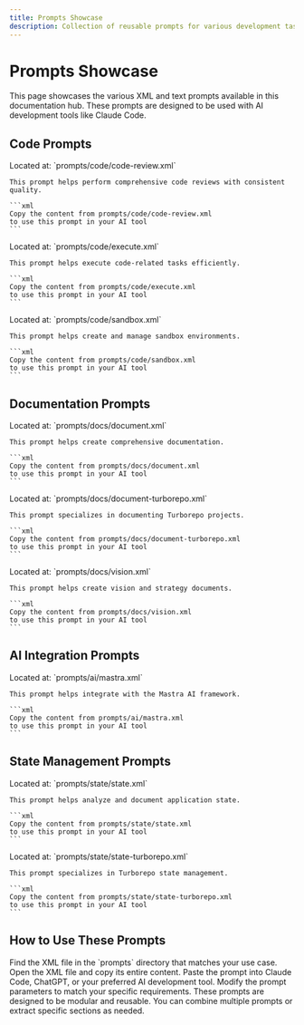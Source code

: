 ```yaml
---
title: Prompts Showcase
description: Collection of reusable prompts for various development tasks
---
```


# Prompts Showcase

This page showcases the various XML and text prompts available in this documentation hub. These prompts are designed to be used with AI development tools like Claude Code.

## Code Prompts

<AccordionGroup>
  <Accordion title="Code Review Prompt">
    Located at: `prompts/code/code-review.xml`
    
    This prompt helps perform comprehensive code reviews with consistent quality.
    
    ```xml
    Copy the content from prompts/code/code-review.xml
    to use this prompt in your AI tool
    ```
  </Accordion>
  
  <Accordion title="Execute Prompt">
    Located at: `prompts/code/execute.xml`
    
    This prompt helps execute code-related tasks efficiently.
    
    ```xml
    Copy the content from prompts/code/execute.xml
    to use this prompt in your AI tool
    ```
  </Accordion>
  
  <Accordion title="Sandbox Prompt">
    Located at: `prompts/code/sandbox.xml`
    
    This prompt helps create and manage sandbox environments.
    
    ```xml
    Copy the content from prompts/code/sandbox.xml
    to use this prompt in your AI tool
    ```
  </Accordion>
</AccordionGroup>

## Documentation Prompts

<AccordionGroup>
  <Accordion title="Document Prompt">
    Located at: `prompts/docs/document.xml`
    
    This prompt helps create comprehensive documentation.
    
    ```xml
    Copy the content from prompts/docs/document.xml
    to use this prompt in your AI tool
    ```
  </Accordion>
  
  <Accordion title="Document Turborepo Prompt">
    Located at: `prompts/docs/document-turborepo.xml`
    
    This prompt specializes in documenting Turborepo projects.
    
    ```xml
    Copy the content from prompts/docs/document-turborepo.xml
    to use this prompt in your AI tool
    ```
  </Accordion>
  
  <Accordion title="Vision Prompt">
    Located at: `prompts/docs/vision.xml`
    
    This prompt helps create vision and strategy documents.
    
    ```xml
    Copy the content from prompts/docs/vision.xml
    to use this prompt in your AI tool
    ```
  </Accordion>
</AccordionGroup>

## AI Integration Prompts

<AccordionGroup>
  <Accordion title="Mastra AI Prompt">
    Located at: `prompts/ai/mastra.xml`
    
    This prompt helps integrate with the Mastra AI framework.
    
    ```xml
    Copy the content from prompts/ai/mastra.xml
    to use this prompt in your AI tool
    ```
  </Accordion>
</AccordionGroup>

## State Management Prompts

<AccordionGroup>
  <Accordion title="State Prompt">
    Located at: `prompts/state/state.xml`
    
    This prompt helps analyze and document application state.
    
    ```xml
    Copy the content from prompts/state/state.xml
    to use this prompt in your AI tool
    ```
  </Accordion>
  
  <Accordion title="State Turborepo Prompt">
    Located at: `prompts/state/state-turborepo.xml`
    
    This prompt specializes in Turborepo state management.
    
    ```xml
    Copy the content from prompts/state/state-turborepo.xml
    to use this prompt in your AI tool
    ```
  </Accordion>
</AccordionGroup>

## How to Use These Prompts

<Steps>
  <Step title="Locate the Prompt">
    Find the XML file in the `prompts` directory that matches your use case.
  </Step>
  
  <Step title="Copy the Content">
    Open the XML file and copy its entire content.
  </Step>
  
  <Step title="Use in Your AI Tool">
    Paste the prompt into Claude Code, ChatGPT, or your preferred AI development tool.
  </Step>
  
  <Step title="Customize as Needed">
    Modify the prompt parameters to match your specific requirements.
  </Step>
</Steps>

<Tip>
  These prompts are designed to be modular and reusable. You can combine multiple prompts or extract specific sections as needed.
</Tip>